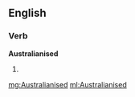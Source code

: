 ==English==

===Verb===
'''Australianised'''

# {{en-past of|Australianise}}

[[mg:Australianised]]
[[ml:Australianised]]